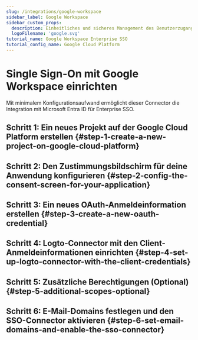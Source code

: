 ```yaml
---
slug: /integrations/google-workspace
sidebar_label: Google Workspace
sidebar_custom_props:
  description: Einheitliches und sicheres Management des Benutzerzugangs innerhalb des Google-Ökosystems.
  logoFilename: 'google.svg'
tutorial_name: Google Workspace Enterprise SSO
tutorial_config_name: Google Cloud Platform
---
```




# Single Sign-On mit Google Workspace einrichten

Mit minimalem Konfigurationsaufwand ermöglicht dieser Connector die Integration mit Microsoft Entra ID für Enterprise SSO.

<GuideTip />

## Schritt 1: Ein neues Projekt auf der Google Cloud Platform erstellen \{#step-1-create-a-new-project-on-google-cloud-platform}

<Step1 />

## Schritt 2: Den Zustimmungsbildschirm für deine Anwendung konfigurieren \{#step-2-config-the-consent-screen-for-your-application}

<Step2 />

## Schritt 3: Ein neues OAuth-Anmeldeinformation erstellen \{#step-3-create-a-new-oauth-credential}

<Step3 />

## Schritt 4: Logto-Connector mit den Client-Anmeldeinformationen einrichten \{#step-4-set-up-logto-connector-with-the-client-credentials}

<Step4 />

## Schritt 5: Zusätzliche Berechtigungen (Optional) \{#step-5-additional-scopes-optional}

<Step5 />

## Schritt 6: E-Mail-Domains festlegen und den SSO-Connector aktivieren \{#step-6-set-email-domains-and-enable-the-sso-connector}

<Step6 />

